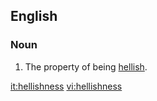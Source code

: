 ==English==
===Noun===
{{infl|en|noun}}

#The property of being [[hellish]].

[[it:hellishness]]
[[vi:hellishness]]
